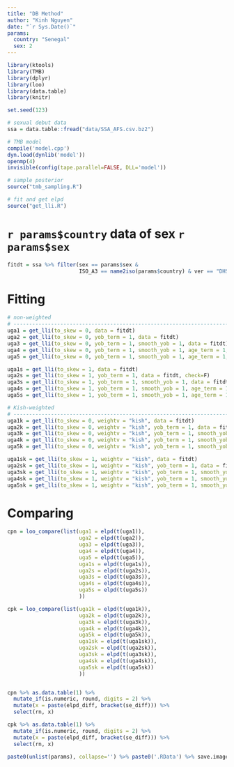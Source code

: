 ```yaml
---
title: "DB Method"
author: "Kinh Nguyen"
date: "`r Sys.Date()`"
params:
  country: "Senegal"
  sex: 2
---
```


```r
library(ktools)
library(TMB)
library(dplyr)
library(loo)
library(data.table)
library(knitr)

set.seed(123)
```

```r
# sexual debut data
ssa = data.table::fread("data/SSA_AFS.csv.bz2")

# TMB model
compile('model.cpp')
dyn.load(dynlib('model'))
openmp(4)
invisible(config(tape.parallel=FALSE, DLL='model'))

# sample posterior
source("tmb_sampling.R")

# fit and get elpd
source("get_lli.R")
```

# `r params$country` data of sex `r params$sex`

```r
fitdt = ssa %>% filter(sex == params$sex & 
                       ISO_A3 == name2iso(params$country) & ver == "DHS")

```

# Fitting

```r
# non-weighted
# -----------------------------------------------------------------------------
uga1 = get_lli(to_skew = 0, data = fitdt)
uga2 = get_lli(to_skew = 0, yob_term = 1, data = fitdt)
uga3 = get_lli(to_skew = 0, yob_term = 1, smooth_yob = 1, data = fitdt)
uga4 = get_lli(to_skew = 0, yob_term = 1, smooth_yob = 1, age_term = 1, data = fitdt)
uga5 = get_lli(to_skew = 0, yob_term = 1, smooth_yob = 1, age_term = 1, smooth_age = 1, data = fitdt)

uga1s = get_lli(to_skew = 1, data = fitdt)
uga2s = get_lli(to_skew = 1, yob_term = 1, data = fitdt, check=F)
uga3s = get_lli(to_skew = 1, yob_term = 1, smooth_yob = 1, data = fitdt)
uga4s = get_lli(to_skew = 1, yob_term = 1, smooth_yob = 1, age_term = 1, data = fitdt)
uga5s = get_lli(to_skew = 1, yob_term = 1, smooth_yob = 1, age_term = 1, smooth_age = 1, data = fitdt)

# Kish-weighted
# -----------------------------------------------------------------------------
uga1k = get_lli(to_skew = 0, weightv = "kish", data = fitdt)
uga2k = get_lli(to_skew = 0, weightv = "kish", yob_term = 1, data = fitdt)
uga3k = get_lli(to_skew = 0, weightv = "kish", yob_term = 1, smooth_yob = 1, data = fitdt)
uga4k = get_lli(to_skew = 0, weightv = "kish", yob_term = 1, smooth_yob = 1, age_term = 1, data = fitdt)
uga5k = get_lli(to_skew = 0, weightv = "kish", yob_term = 1, smooth_yob = 1, age_term = 1, smooth_age = 1, data = fitdt)

uga1sk = get_lli(to_skew = 1, weightv = "kish", data = fitdt)
uga2sk = get_lli(to_skew = 1, weightv = "kish", yob_term = 1, data = fitdt)
uga3sk = get_lli(to_skew = 1, weightv = "kish", yob_term = 1, smooth_yob = 1, data = fitdt)
uga4sk = get_lli(to_skew = 1, weightv = "kish", yob_term = 1, smooth_yob = 1, age_term = 1, data = fitdt)
uga5sk = get_lli(to_skew = 1, weightv = "kish", yob_term = 1, smooth_yob = 1, age_term = 1, smooth_age = 1, data = fitdt)
```

# Comparing

```r

cpn = loo_compare(list(uga1 = elpd(t(uga1)), 
                       uga2 = elpd(t(uga2)),
                       uga3 = elpd(t(uga3)),
                       uga4 = elpd(t(uga4)),
                       uga5 = elpd(t(uga5)),
                       uga1s = elpd(t(uga1s)), 
                       uga2s = elpd(t(uga2s)),
                       uga3s = elpd(t(uga3s)),
                       uga4s = elpd(t(uga4s)),
                       uga5s = elpd(t(uga5s))
                       ))  

cpk = loo_compare(list(uga1k = elpd(t(uga1k)), 
                       uga2k = elpd(t(uga2k)),
                       uga3k = elpd(t(uga3k)),
                       uga4k = elpd(t(uga4k)),
                       uga5k = elpd(t(uga5k)),
                       uga1sk = elpd(t(uga1sk)), 
                       uga2sk = elpd(t(uga2sk)),
                       uga3sk = elpd(t(uga3sk)),
                       uga4sk = elpd(t(uga4sk)),
                       uga5sk = elpd(t(uga5sk))
                       ))  


cpn %>% as.data.table(1) %>% 
  mutate_if(is.numeric, round, digits = 2) %>% 
  mutate(x = paste(elpd_diff, bracket(se_diff))) %>% 
  select(rn, x) 

cpk %>% as.data.table(1) %>% 
  mutate_if(is.numeric, round, digits = 2) %>% 
  mutate(x = paste(elpd_diff, bracket(se_diff))) %>% 
  select(rn, x) 

paste0(unlist(params), collapse='') %>% paste0('.RData') %>% save.image
```

